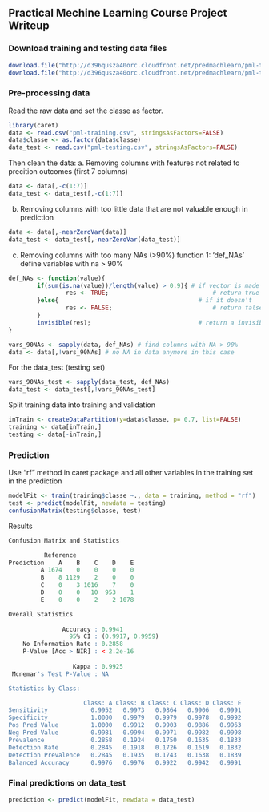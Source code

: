 ## Practical Mechine Learning Course Project Writeup

### Download training and testing data files
```r 
download.file("http://d396qusza40orc.cloudfront.net/predmachlearn/pml-training.csv", destfile = "pml-training.csv")
download.file("http://d396qusza40orc.cloudfront.net/predmachlearn/pml-testing.csv", destfile = "pml-testing.csv")
```

### Pre-processing data
Read the raw data and set the classe as factor. 
```r
library(caret)
data <- read.csv("pml-training.csv", stringsAsFactors=FALSE)
data$classe <- as.factor(data$classe)
data_test <- read.csv("pml-testing.csv", stringsAsFactors=FALSE)
``` 

Then clean the data: 
a. Removing columns with features not related to precition outcomes (first 7 columns)
```r
data <- data[,-c(1:7)]
data_test <- data_test[,-c(1:7)]
```
b. Removing columns with too little data that are not valuable enough in prediction
```r
data <- data[,-nearZeroVar(data)]
data_test <- data_test[,-nearZeroVar(data_test)]
```
c. Removing columns with too many NAs (>90%)
function 1: 'def_NAs' define variables with na > 90% 
```r
def_NAs <- function(value){
        if(sum(is.na(value))/length(value) > 0.9){ # if vector is made of more than 90% NAs
                res <- TRUE;                             # return true
        }else{                                       # if it doesn't
                res <- FALSE;                            # return false
        }
        invisible(res);                              # return a invisible copy of the results
}
```
```r
vars_90NAs <- sapply(data, def_NAs) # find columns with NA > 90%
data <- data[,!vars_90NAs] # no NA in data anymore in this case
```
For the data_test (testing set) 
```r
vars_90NAs_test <- sapply(data_test, def_NAs) 
data_test <- data_test[,!vars_90NAs_test] 
```
Split training data into training and validation
```r
inTrain <- createDataPartition(y=data$classe, p= 0.7, list=FALSE)
training <- data[inTrain,]
testing <- data[-inTrain,]
```
### Prediction
Use "rf" method in caret package and all other variables in the training set in the prediction
```r
modelFit <- train(training$classe ~., data = training, method = "rf")
test <- predict(modelFit, newdata = testing)
confusionMatrix(testing$classe, test)
```
Results
```r
Confusion Matrix and Statistics

          Reference
Prediction    A    B    C    D    E
         A 1674    0    0    0    0
         B    8 1129    2    0    0
         C    0    3 1016    7    0
         D    0    0   10  953    1
         E    0    0    2    2 1078

Overall Statistics
                                          
               Accuracy : 0.9941          
                 95% CI : (0.9917, 0.9959)
    No Information Rate : 0.2858          
    P-Value [Acc > NIR] : < 2.2e-16       
                                          
                  Kappa : 0.9925          
 Mcnemar's Test P-Value : NA              

Statistics by Class:

                     Class: A Class: B Class: C Class: D Class: E
Sensitivity            0.9952   0.9973   0.9864   0.9906   0.9991
Specificity            1.0000   0.9979   0.9979   0.9978   0.9992
Pos Pred Value         1.0000   0.9912   0.9903   0.9886   0.9963
Neg Pred Value         0.9981   0.9994   0.9971   0.9982   0.9998
Prevalence             0.2858   0.1924   0.1750   0.1635   0.1833
Detection Rate         0.2845   0.1918   0.1726   0.1619   0.1832
Detection Prevalence   0.2845   0.1935   0.1743   0.1638   0.1839
Balanced Accuracy      0.9976   0.9976   0.9922   0.9942   0.9991
```
### Final predictions on data_test 
```r
prediction <- predict(modelFit, newdata = data_test)
```
